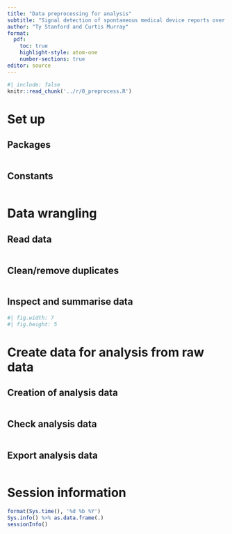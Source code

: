 ```yaml
---
title: "Data preprocessing for analysis"
subtitle: "Signal detection of spontaneous medical device reports over time"
author: "Ty Stanford and Curtis Murray"
format: 
  pdf:
    toc: true
    highlight-style: atom-one
    number-sections: true
editor: source
---
```



<!-- highlight-style supported themes: arrow, pygments, tango, espresso, zenburn, kate, monochrome, breezedark, haddock, atom-one, ayu, breeze, dracula, github, gruvbox, monokai, nord, oblivion, printing, radical, solarized, and vim. -->


```R
#| include: false
knitr::read_chunk('../r/0_preprocess.R')
```


\newpage

# Set up

## Packages


```R
```

## Constants


```R
```


\newpage


# Data wrangling

## Read data


```R
```

## Clean/remove duplicates


```R
```



## Inspect and summarise data


```R
#| fig.width: 7
#| fig.height: 5
```

\newpage


# Create data for analysis from raw data

## Creation of analysis data


```R
```

## Check analysis data


```R
```

## Export analysis data


```R
```




\newpage

# Session information


```R
format(Sys.time(), '%d %b %Y')
Sys.info() %>% as.data.frame(.)
sessionInfo()
```





